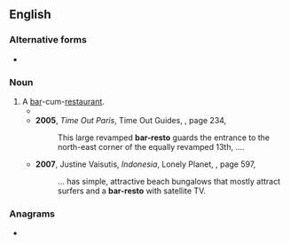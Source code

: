 {{also|bar/resto}}
==English==

===Alternative forms===
* {{l|en|bar/resto}}

===Noun===
{{en-noun}}

# A [[bar]]-cum-[[restaurant]].
#* {{quote-text|year=2004|author=Herbert Bailey Livesey|title=Frommer's Montreal & Quebec City 2005|page=2|isbn=0764583891|passage=An award-winning designer '''bar-resto''', its long wine card eschews the same old bottlings ....}}
#* '''2005''', ''Time Out Paris'', Time Out Guides, {{ISBN|1904978304}}, page 234,
#*: This large revamped '''bar-resto''' guards the entrance to the north-east corner of the equally revamped 13th, ....
#* '''2007''', Justine Vaisutis, ''Indonesia'', Lonely Planet, {{ISBN|1741044359}}, page 597,
#*: ... has simple, attractive beach bungalows that mostly attract surfers and a '''bar-resto''' with satellite TV.

===Anagrams===
* {{anagrams|en|a=abeorrst|aborters|arborets|restobar|taborers}}